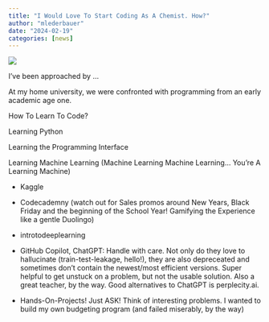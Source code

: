 ```yaml
---
title: "I Would Love To Start Coding As A Chemist. How?"
author: "mlederbauer"
date: "2024-02-19"
categories: [news]
---
```


![](thumbnail.jpg)

I've been approached by ...

At my home university, we were confronted with programming from an early academic age one.

How To Learn To Code?

Learning Python

Learning the Programming Interface

Learning Machine Learning (Machine Learning Machine Learning... You're A Learning Machine)

- Kaggle
- Codecademny (watch out for Sales promos around New Years, Black Friday and the beginning of the School Year! Gamifying the Experience like a gentle Duolingo)
- introtodeeplearning

- GitHub Copilot, ChatGPT: Handle with care. Not only do they love to hallucinate (train-test-leakage, hello!), they are also depreceated and sometimes don't contain the newest/most efficient versions. Super helpful to get unstuck on a problem, but not the usable solution. Also a great teacher, by the way. Good alternatives to ChatGPT is perplecity.ai.

- Hands-On-Projects!
Just ASK! Think of interesting problems.
I wanted to build my own budgeting program (and failed miserably, by the way)
